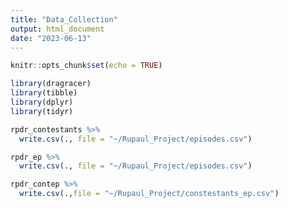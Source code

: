 ---
title: "Data_Collection"
output: html_document
date: "2023-06-13"
---

```{r setup, include=FALSE}
knitr::opts_chunk$set(echo = TRUE)

library(dragracer)
library(tibble)
library(dplyr)
library(tidyr)

```

```{r warning=FALSE}
rpdr_contestants %>%
  write.csv(., file = "~/Rupaul_Project/episodes.csv")


```

```{r}
rpdr_ep %>%
  write.csv(., file = "~/Rupaul_Project/episodes.csv")
```

```{r}
rpdr_contep %>%
  write.csv(.,file = "~/Rupaul_Project/constestants_ep.csv")

```
